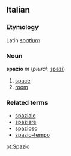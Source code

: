 ==Italian==
===Etymology===
Latin ''[[spatium]]''
===Noun===
'''spazio''' ''m'' (''plural'': [[spazi]])

# [[space]]
# [[room]]

===Related terms===
*[[spaziale]]
*[[spaziare]]
*[[spazioso]]
*[[spazio-tempo]]

[[pt:Spazio]]